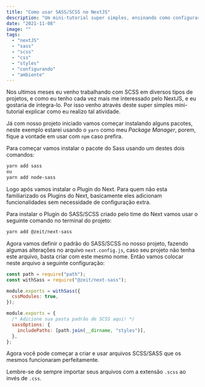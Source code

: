 ```yaml
---
title: "Como usar SASS/SCSS no NextJS"
description: "Um mini-tutorial super simples, ensinando como configurar SASS/SCSS no NextJS"
date: "2021-11-08"
image: ""
tags:
  - "nextJS"
  - "sass"
  - "scss"
  - "css"
  - "styles"
  - "configurando"
  - "ambiente"
---
```


Nos ultimos meses eu venho trabalhando com SCSS em diversos tipos de projetos, e como eu tenho cada vez mais me interessado pelo NextJS, e eu gostaria de integra-lo. Por isso venho através deste super simples mini-tutorial explicar como eu realizo tal atividade.

Já com nosso projeto iniciado vamos começar instalando alguns pacotes, neste exemplo estarei usando o `yarn` como meu _Package Manager_, porem, fique a vontade em usar com `npm` caso prefira.

Para começar vamos instalar o pacote do Sass usando um destes dois comandos:

```bash
yarn add sass
ou
yarn add node-sass
```

Logo após vamos instalar o Plugin do Next. Para quem não esta familiarizado os Plugins do Next, basicamente eles adicionam funcionalidades sem necessidade de configuração extra.

Para instalar o Plugin do SASS/SCSS criado pelo time do Next vamos usar o seguinte comando no terminal do projeto:

```bash
yarn add @zeit/next-sass
```

Agora vamos definir o padrão do SASS/SCSS no nosso projeto, fazendo algumas alterações no arquivo `next.config.js`, caso seu projeto não tenha este arquivo, basta criar com este mesmo nome. Então vamos colocar neste arquivo a seguinte configuração:

```js
const path = require("path");
const withSass = require("@zeit/next-sass");

module.exports = withSass({
  cssModules: true,
});

module.exports = {
  /* Adicione sua pasta padrão de SCSS aqui! */
  sassOptions: {
    includePaths: [path.join(__dirname, "styles")],
  },
};
```

Agora você pode começar a criar e usar arquivos SCSS/SASS que os mesmos funcionaram perfeitamente.

Lembre-se de sempre importar seus arquivos com a extensão `.scss` ao invés de `.css`.